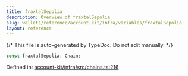 ```yaml
---
title: fraxtalSepolia
description: Overview of fraxtalSepolia
slug: wallets/reference/account-kit/infra/variables/fraxtalSepolia
layout: reference
---
```


{/* This file is auto-generated by TypeDoc. Do not edit manually. */}

```ts
const fraxtalSepolia: Chain;
```

Defined in: [account-kit/infra/src/chains.ts:216](https://github.com/alchemyplatform/aa-sdk/blob/dc58c113ff1eeb06d4b3f76c505cbbaad47db8fc/account-kit/infra/src/chains.ts#L216)
